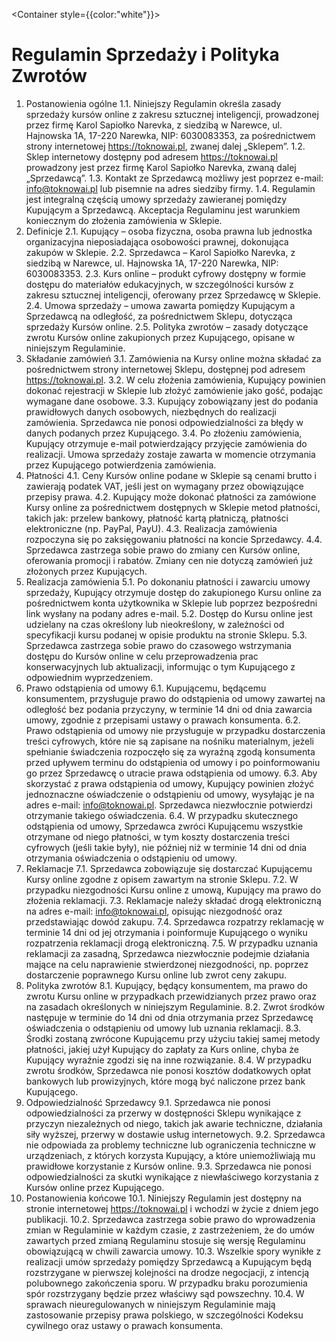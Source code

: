 
<Container style={{color:"white"}}>

# Regulamin Sprzedaży i Polityka Zwrotów

1. Postanowienia ogólne
1.1. Niniejszy Regulamin określa zasady sprzedaży kursów online z zakresu sztucznej inteligencji, prowadzonej przez firmę Karol Sapiołko Narevka, z siedzibą w Narewce, ul. Hajnowska 1A, 17-220 Narewka, NIP: 6030083353, za pośrednictwem strony internetowej https://toknowai.pl, zwanej dalej „Sklepem”.
1.2. Sklep internetowy dostępny pod adresem https://toknowai.pl prowadzony jest przez firmę Karol Sapiołko Narevka, zwaną dalej „Sprzedawcą”.
1.3. Kontakt ze Sprzedawcą możliwy jest poprzez e-mail: info@toknowai.pl lub pisemnie na adres siedziby firmy.
1.4. Regulamin jest integralną częścią umowy sprzedaży zawieranej pomiędzy Kupującym a Sprzedawcą. Akceptacja Regulaminu jest warunkiem koniecznym do złożenia zamówienia w Sklepie.
2. Definicje
2.1. Kupujący – osoba fizyczna, osoba prawna lub jednostka organizacyjna nieposiadająca osobowości prawnej, dokonująca zakupów w Sklepie.
2.2. Sprzedawca – Karol Sapiołko Narevka, z siedzibą w Narewce, ul. Hajnowska 1A, 17-220 Narewka, NIP: 6030083353.
2.3. Kurs online – produkt cyfrowy dostępny w formie dostępu do materiałów edukacyjnych, w szczególności kursów z zakresu sztucznej inteligencji, oferowany przez Sprzedawcę w Sklepie.
2.4. Umowa sprzedaży – umowa zawarta pomiędzy Kupującym a Sprzedawcą na odległość, za pośrednictwem Sklepu, dotycząca sprzedaży Kursów online.
2.5. Polityka zwrotów – zasady dotyczące zwrotu Kursów online zakupionych przez Kupującego, opisane w niniejszym Regulaminie.
3. Składanie zamówień
3.1. Zamówienia na Kursy online można składać za pośrednictwem strony internetowej Sklepu, dostępnej pod adresem https://toknowai.pl.
3.2. W celu złożenia zamówienia, Kupujący powinien dokonać rejestracji w Sklepie lub złożyć zamówienie jako gość, podając wymagane dane osobowe.
3.3. Kupujący zobowiązany jest do podania prawidłowych danych osobowych, niezbędnych do realizacji zamówienia. Sprzedawca nie ponosi odpowiedzialności za błędy w danych podanych przez Kupującego.
3.4. Po złożeniu zamówienia, Kupujący otrzymuje e-mail potwierdzający przyjęcie zamówienia do realizacji. Umowa sprzedaży zostaje zawarta w momencie otrzymania przez Kupującego potwierdzenia zamówienia.
4. Płatności
4.1. Ceny Kursów online podane w Sklepie są cenami brutto i zawierają podatek VAT, jeśli jest on wymagany przez obowiązujące przepisy prawa.
4.2. Kupujący może dokonać płatności za zamówione Kursy online za pośrednictwem dostępnych w Sklepie metod płatności, takich jak: przelew bankowy, płatność kartą płatniczą, płatności elektroniczne (np. PayPal, PayU).
4.3. Realizacja zamówienia rozpoczyna się po zaksięgowaniu płatności na koncie Sprzedawcy.
4.4. Sprzedawca zastrzega sobie prawo do zmiany cen Kursów online, oferowania promocji i rabatów. Zmiany cen nie dotyczą zamówień już złożonych przez Kupujących.
5. Realizacja zamówienia
5.1. Po dokonaniu płatności i zawarciu umowy sprzedaży, Kupujący otrzymuje dostęp do zakupionego Kursu online za pośrednictwem konta użytkownika w Sklepie lub poprzez bezpośredni link wysłany na podany adres e-mail.
5.2. Dostęp do Kursu online jest udzielany na czas określony lub nieokreślony, w zależności od specyfikacji kursu podanej w opisie produktu na stronie Sklepu.
5.3. Sprzedawca zastrzega sobie prawo do czasowego wstrzymania dostępu do Kursów online w celu przeprowadzenia prac konserwacyjnych lub aktualizacji, informując o tym Kupującego z odpowiednim wyprzedzeniem.
6. Prawo odstąpienia od umowy
6.1. Kupującemu, będącemu konsumentem, przysługuje prawo do odstąpienia od umowy zawartej na odległość bez podania przyczyny, w terminie 14 dni od dnia zawarcia umowy, zgodnie z przepisami ustawy o prawach konsumenta.
6.2. Prawo odstąpienia od umowy nie przysługuje w przypadku dostarczenia treści cyfrowych, które nie są zapisane na nośniku materialnym, jeżeli spełnianie świadczenia rozpoczęło się za wyraźną zgodą konsumenta przed upływem terminu do odstąpienia od umowy i po poinformowaniu go przez Sprzedawcę o utracie prawa odstąpienia od umowy.
6.3. Aby skorzystać z prawa odstąpienia od umowy, Kupujący powinien złożyć jednoznaczne oświadczenie o odstąpieniu od umowy, wysyłając je na adres e-mail: info@toknowai.pl. Sprzedawca niezwłocznie potwierdzi otrzymanie takiego oświadczenia.
6.4. W przypadku skutecznego odstąpienia od umowy, Sprzedawca zwróci Kupującemu wszystkie otrzymane od niego płatności, w tym koszty dostarczenia treści cyfrowych (jeśli takie były), nie później niż w terminie 14 dni od dnia otrzymania oświadczenia o odstąpieniu od umowy.
7. Reklamacje
7.1. Sprzedawca zobowiązuje się dostarczać Kupującemu Kursy online zgodne z opisem zawartym na stronie Sklepu.
7.2. W przypadku niezgodności Kursu online z umową, Kupujący ma prawo do złożenia reklamacji.
7.3. Reklamacje należy składać drogą elektroniczną na adres e-mail: info@toknowai.pl, opisując niezgodność oraz przedstawiając dowód zakupu.
7.4. Sprzedawca rozpatrzy reklamację w terminie 14 dni od jej otrzymania i poinformuje Kupującego o wyniku rozpatrzenia reklamacji drogą elektroniczną.
7.5. W przypadku uznania reklamacji za zasadną, Sprzedawca niezwłocznie podejmie działania mające na celu naprawienie stwierdzonej niezgodności, np. poprzez dostarczenie poprawnego Kursu online lub zwrot ceny zakupu.
8. Polityka zwrotów
8.1. Kupujący, będący konsumentem, ma prawo do zwrotu Kursu online w przypadkach przewidzianych przez prawo oraz na zasadach określonych w niniejszym Regulaminie.
8.2. Zwrot środków następuje w terminie do 14 dni od dnia otrzymania przez Sprzedawcę oświadczenia o odstąpieniu od umowy lub uznania reklamacji.
8.3. Środki zostaną zwrócone Kupującemu przy użyciu takiej samej metody płatności, jakiej użył Kupujący do zapłaty za Kurs online, chyba że Kupujący wyraźnie zgodzi się na inne rozwiązanie.
8.4. W przypadku zwrotu środków, Sprzedawca nie ponosi kosztów dodatkowych opłat bankowych lub prowizyjnych, które mogą być naliczone przez bank Kupującego.
9. Odpowiedzialność Sprzedawcy
9.1. Sprzedawca nie ponosi odpowiedzialności za przerwy w dostępności Sklepu wynikające z przyczyn niezależnych od niego, takich jak awarie techniczne, działania siły wyższej, przerwy w dostawie usług internetowych.
9.2. Sprzedawca nie odpowiada za problemy techniczne lub ograniczenia techniczne w urządzeniach, z których korzysta Kupujący, a które uniemożliwiają mu prawidłowe korzystanie z Kursów online.
9.3. Sprzedawca nie ponosi odpowiedzialności za skutki wynikające z niewłaściwego korzystania z Kursów online przez Kupującego.
10. Postanowienia końcowe
10.1. Niniejszy Regulamin jest dostępny na stronie internetowej https://toknowai.pl i wchodzi w życie z dniem jego publikacji.
10.2. Sprzedawca zastrzega sobie prawo do wprowadzenia zmian w Regulaminie w każdym czasie, z zastrzeżeniem, że do umów zawartych przed zmianą Regulaminu stosuje się wersję Regulaminu obowiązującą w chwili zawarcia umowy.
10.3. Wszelkie spory wynikłe z realizacji umów sprzedaży pomiędzy Sprzedawcą a Kupującym będą rozstrzygane w pierwszej kolejności na drodze negocjacji, z intencją polubownego zakończenia sporu. W przypadku braku porozumienia spór rozstrzygany będzie przez właściwy sąd powszechny.
10.4. W sprawach nieuregulowanych w niniejszym Regulaminie mają zastosowanie przepisy prawa polskiego, w szczególności Kodeksu cywilnego oraz ustawy o prawach konsumenta.




</Container>
